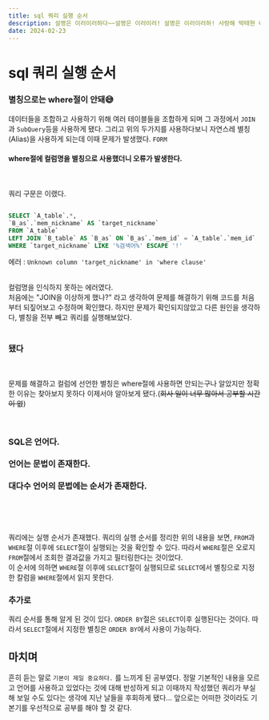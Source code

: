 ```yaml
---
title: sql 쿼리 실행 순서
description: 설명은 이러이러하다~~설명은 이러이러! 설명은 이러이러하! 사랑해 박태현 너 딱 내꺼!~~
date: 2024-02-23
---
```


# sql 쿼리 실행 순서

### 별칭으로는 where절이 안돼😅

데이터들을 조합하고 사용하기 위해 여러 테이블들을 조합하게 되며 그 과정에서 `JOIN`과 `SubQuery`등을 사용하게 됐다. 그리고 위의 두가지를 사용하다보니 자연스레 별칭(Alias)을 사용하게 되는데 이때 문제가 발생했다. `FORM`


#### where절에 컬럼명을 별칭으로 사용했더니 오류가 발생한다.

<br />

쿼리 구문은 이랬다.

```sql

SELECT `A_table`.*, 
`B_as`.`mem_nickname` AS `target_nickname` 
FROM `A_table` 
LEFT JOIN `B_table` AS `B_as` ON `B_as`.`mem_id` = `A_table`.`mem_id` 
WHERE `target_nickname` LIKE '%검색어%' ESCAPE '!'

```

에러 : `Unknown column 'target_nickname' in 'where clause'`

<br />
컬럼명을 인식하지 못하는 에러였다.<br />
처음에는 "JOIN을 이상하게 했나?" 라고 생각하여 문제를 해결하기 위해 코드를 처음부터 되짚어보고 수정하며 확인했다. 하지만 문제가 확인되지않았고 다른 원인을 생각하다, 별칭을 전부 빼고 쿼리를 실행해보았다.
<br /><br />

### 됐다
<br />

 문제를 해결하고 컬럼에 선언한 별칭은 where절에 사용하면 안되는구나 알았지만 정확한 이유는 찾아보지 못하다 이제서야 알아보게 됐다.(~~회사 일이 너무 많아서 공부할 시간이 없~~)

 <br />


 ### SQL은 언어다.<br /> <br /> 언어는 문법이 존재한다. <br /> <br /> 대다수 언어의 문법에는 순서가 존재한다.

<br />
<br />


<br />

쿼리에는 실행 순서가 존재했다. 쿼리의 실행 순서를 정리한 위의 내용을 보면, `FROM`과 `WHERE`절 이후에 `SELECT`절이 실행되는 것을 확인할 수 있다. 따라서 `WHERE`절은 오로지 `FROM`절에서 조회한 결과값을 가지고 필터링한다는 것이었다.<br />
이 순서에 의하면 `WHERE`절 이후에 `SELECT`절이 실행되므로 `SELECT`에서 별칭으로 지정한 칼럼을 `WHERE`절에서 읽지 못한다.

### 추가로
쿼리 순서를 통해 알게 된 것이 있다. `ORDER BY`절은 `SELECT`이후 실행된다는 것이다. 따라서 `SELECT`절에서 지정한 별칭은 `ORDER BY`에서 사용이 가능하다.
<br /> 

## 마치며

흔히 듣는 말로 `기본이 제일 중요하다.` 를 느끼게 된 공부였다. 정말 기본적인 내용을 모르고 언어를 사용하고 있었다는 것에 대해 반성하게 되고 이때까지 작성했던 쿼리가 부실해 보일 수도 있다는 생각에 지난 날들을 후회하게 됐다... 앞으로는 어떠한 것이라도 기본기를 우선적으로 공부를 해야 할 것 같다.


